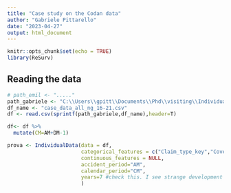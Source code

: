 ```yaml
---
title: "Case study on the Codan data"
author: "Gabriele Pittarello"
date: "2023-04-27"
output: html_document
---
```


```r
knitr::opts_chunk$set(echo = TRUE)
library(ReSurv)
```

## Reading the data 


```r
# path_emil <- "....."
path_gabriele <- "C:\\Users\\gpitt\\Documents\\Phd\\visiting\\Individual effects on reserving\\%s"
df_name <- "case_data_all_ng_16-21.csv"
df <- read.csv(sprintf(path_gabriele,df_name),header=T)
```


```r
df<- df %>%
  mutate(CM=AM+DM-1)

prova <- IndividualData(data = df,
                        categorical_features = c("Claim_type_key","Cover_key"),
                        continuous_features = NULL,
                        accident_period="AM",
                        calendar_period="CM",
                        years=7 #check this. I see strange development periods
                        )
```


